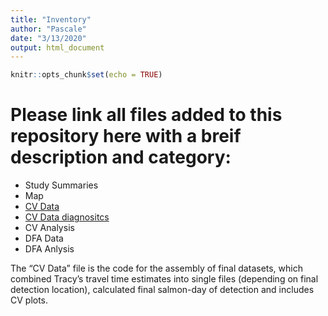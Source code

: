 ```yaml
---
title: "Inventory"
author: "Pascale"
date: "3/13/2020"
output: html_document
---
```


```r
knitr::opts_chunk$set(echo = TRUE)
```

# Please link all files added to this repository here with a breif description and category:

- Study Summaries
- Map
- [CV Data](CV_master.html) 
- [CV Data diagnositcs](CV_summary_stats.html)
- CV Analysis
- DFA Data
- DFA Anlysis

The "CV Data" file is the code for the assembly of final datasets, which combined Tracy's travel time estimates into single files (depending on final detection location), calculated final salmon-day of detection and includes CV plots.
